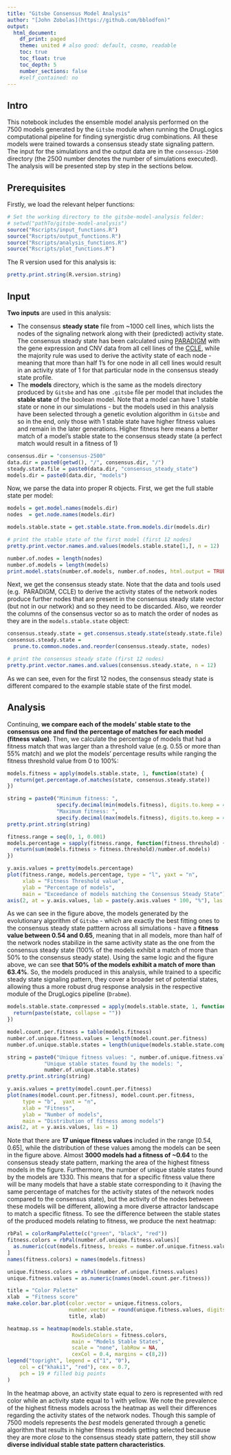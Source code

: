 ```yaml
---
title: "Gitsbe Consensus Model Analysis"
author: "[John Zobolas](https://github.com/bblodfon)"
output:
  html_document:
    df_print: paged
    theme: united # also good: default, cosmo, readable
    toc: true
    toc_float: true
    toc_depth: 5
    number_sections: false
    #self_contained: no
---
```


## Intro

This notebook includes the ensemble model analysis performed on the 7500 
models generated by the `Gitsbe` module when running the DrugLogics 
computational pipeline for finding synergistic drug combinations. All these 
models were trained towards a consensus steady state signaling pattern. The 
input for the simulations and the output data are in the `consensus-2500` 
directory (the 2500 number denotes the number of simulations executed). The 
analysis will be presented step by step in the sections below.

## Prerequisites

Firstly, we load the relevant helper functions:
```r
# Set the working directory to the gitsbe-model-analysis folder: 
# setwd("pathTo/gitsbe-model-analysis")
source("Rscripts/input_functions.R")
source("Rscripts/output_functions.R")
source("Rscripts/analysis_functions.R")
source("Rscripts/plot_functions.R")
```

The R version used for this analysis is: 
```r
pretty.print.string(R.version.string)
```

## Input

**Two inputs** are used in this analysis:

- The consensus **steady state** file from ~1000 cell lines, which lists the 
nodes of the signaling network along with their (predicted) activity state. The
consensus steady state has been calculated using 
[PARADIGM](https://doi.org/10.1093/bioinformatics/btq182) with the gene 
expression and CNV data from all cell lines of the 
[CCLE](https://www.sevenbridges.com/ccle/), while the majority rule was used to 
derive the activity state of each node - meaning that 
more than half 1's for one node in all cell lines would result in an activity 
state of 1 for that particular node in the consensus steady state profile.
- The **models** directory, which is the same as the models directory produced 
by `Gitsbe` and has one `.gitsbe` file per model that includes the **stable 
state** of the boolean model. Note that a model can have 1 stable state or none 
in our simulations - but the models used in this analysis have been selected 
through a genetic evolution algorithm in `Gitsbe` and so in the end, only those 
with 1 stable state have higher fitness values and remain in the later 
generations. Higher fitness here means a better match of a model's stable state
to the consensus steady state (a perfect match would result in a fitness of 1)
```r
consensus.dir = "consensus-2500"
data.dir = paste0(getwd(), "/", consensus.dir, "/")
steady.state.file = paste0(data.dir, "consensus_steady_state")
models.dir = paste0(data.dir, "models")
```
Now, we parse the data into proper R objects. First, we get the full stable 
state per model:
```r
models = get.model.names(models.dir)
nodes  = get.node.names(models.dir)

models.stable.state = get.stable.state.from.models.dir(models.dir)

# print the stable state of the first model (first 12 nodes)
pretty.print.vector.names.and.values(models.stable.state[1,], n = 12)
```

```r
number.of.nodes = length(nodes)
number.of.models = length(models)
print.model.stats(number.of.models, number.of.nodes, html.output = TRUE)
```

Next, we get the consensus steady state. Note that the data and tools used (e.g. 
PARADIGM, CCLE) to derive the activity states of the network nodes produce further 
nodes that are present in the consensus steady state vector (but not in our 
network) and so they need to be discarded. Also, we reorder the columns of the 
consensus vector so as to match the order of nodes as they are in the 
`models.stable.state` object:
```r
consensus.steady.state = get.consensus.steady.state(steady.state.file)
consensus.steady.state = 
  prune.to.common.nodes.and.reorder(consensus.steady.state, nodes)

# print the consensus steady state (first 12 nodes)
pretty.print.vector.names.and.values(consensus.steady.state, n = 12)
```

As we can see, even for the first 12 nodes, the consensus steady state is 
different compared to the example stable state of the first model.

## Analysis

Continuing, **we compare each of the models' stable state to the consensus one and 
find the percentage of matches for each model (fitness value)**. Then, we 
calculate the percentage of models that had a fitness match that was larger than
a threshold value (e.g. 0.55 or more than 55% match) and we plot the models' 
percentage results while ranging the fitness threshold value from 0 to 100%:
```r
models.fitness = apply(models.stable.state, 1, function(state) {
  return(get.percentage.of.matches(state, consensus.steady.state)) 
})

string = paste0("Minimum fitness: ", 
                specify.decimal(min(models.fitness), digits.to.keep = 4), ", ", 
                "Maximum fitness: ", 
                specify.decimal(max(models.fitness), digits.to.keep = 4))
pretty.print.string(string)

fitness.range = seq(0, 1, 0.001)
models.percentage = sapply(fitness.range, function(fitness.threshold) {
  return(sum(models.fitness > fitness.threshold)/number.of.models)
})

y.axis.values = pretty(models.percentage)
plot(fitness.range, models.percentage, type = "l", yaxt = "n",
     xlab = "Fitness Threshold value",
     ylab = "Percentage of models",
     main = "Exceedance of models matching the Consensus Steady State")
axis(2, at = y.axis.values, lab = paste(y.axis.values * 100, "%"), las = 1)
```

As we can see in the figure above, the models generated by the evolutionary 
algorithm of `Gitsbe` - which are exactly the best fitting ones to the consensus
steady state patttern across all simulations - have a **fitness value between 
0.54 and 0.65**, meaning that in all models, more than half of the network nodes
stabilize in the same activity state as the one from the consensus steady state 
(100% of the models exhibit a match of more than 50% to the consensus steady 
state). Using the same logic and the figure above, we can see **that 50% of the 
models exhibit a match of more than 63.4%**. So, the models produced in this 
analysis, while trained to a specific steady state signaling pattern, they cover
a broader set of potential states, allowing thus a more robust drug response 
analysis in the respective module of the DrugLogics pipeline (`Drabme`).
```r
models.stable.state.compressed = apply(models.stable.state, 1, function(state) {
  return(paste(state, collapse = ""))
})

model.count.per.fitness = table(models.fitness)
number.of.unique.fitness.values = length(model.count.per.fitness)
number.of.unique.stable.states = length(unique(models.stable.state.compressed))

string = paste0("Unique fitness values: ", number.of.unique.fitness.values, ", ",
            "Unique stable states found by the models: ", 
            number.of.unique.stable.states)
pretty.print.string(string)

y.axis.values = pretty(model.count.per.fitness)
plot(names(model.count.per.fitness), model.count.per.fitness, 
     type = "b",  yaxt = "n",
     xlab = "Fitness",
     ylab = "Number of models",
     main = "Distribution of fitness among models")
axis(2, at = y.axis.values, las = 1)
```

Note that there are **17 unique fitness values** included in the range [0.54, 
0.65], while the distribution of these values among the models can be seen in 
the figure above. Almost **3000 models had a fitness of ~0.64** to the consensus
steady state pattern, marking the area of the highest fitness models in the 
figure. Furthermore, the number of unique stable states found by the models are 
1330. This means that for a specific fitness value there will be many models that 
have a stable state corresponding to it (having the same percentage of matches 
for the activity states of the network nodes compared to the consensus state), 
but the activity of the nodes between these models will be different, allowing a
more diverse attractor landscape to match a specific fitness. To see the 
difference between the stable states of the produced models relating to fitness,
we produce the next heatmap:
```r
rbPal = colorRampPalette(c("green", "black", "red"))
fitness.colors = rbPal(number.of.unique.fitness.values)[
  as.numeric(cut(models.fitness, breaks = number.of.unique.fitness.values))
]
names(fitness.colors) = names(models.fitness)

unique.fitness.colors = rbPal(number.of.unique.fitness.values)
unique.fitness.values = as.numeric(names(model.count.per.fitness))

title = "Color Palette"
xlab  = "Fitness score"
make.color.bar.plot(color.vector = unique.fitness.colors, 
                    number.vector = round(unique.fitness.values, digits = 3), 
                    title, xlab)
```

```r
heatmap.ss = heatmap(models.stable.state,
                     RowSideColors = fitness.colors,
                     main = "Models Stable States",
                     scale = "none", labRow = NA,
                     cexCol = 0.4, margins = c(8,2))
legend("topright", legend = c("1", "0"),
    col = c("khaki1", "red"), cex = 0.7,
    pch = 19 # filled big points
)
```

In the heatmap above, an activity state equal to zero is represented with red 
color while an activity state equal to 1 with yellow. We note the prevalence of 
the highest fitness models across the heatmap as well their differences regarding
the activity states of the network nodes. Though this sample of 7500 models 
represents the *best* models generated through a genetic algorithm that results 
in higher fitness models getting selected because they are more *close* to the 
consensus steady state pattern, they still show **diverse individual stable state 
pattern characteristics**.
